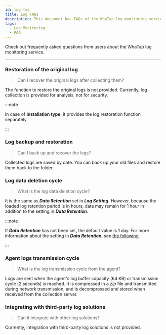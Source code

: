 ```yaml
---
id: log-faq
title: Log FAQs
description: This document has FAQs of the WhaTap log monitoring service.
tags:
  - Log Monitoring
  - FAQ
---
```


Check out frequently asked questions from users about the WhaTap log monitoring service. 

---

<div className='faqs'>

### Restoration of the original log

> Can I recover the original logs after collecting them?

The function to restore the original logs is not provided. Currently, log collection is provided for analysis, not for security.

:::note

In case of **installation type**, it provides the log restoration function separately.

:::

### Log backup and restoration

> Can I back up and recover the logs?

Collected logs are saved by date. You can back up your old files and restore them back to the folder. 

### Log data deletion cycle

> What is the log data deletion cycle?

It is the same as **_Data Retention_** set in **_Log Setting_**. However, because the loaded log retention period is in hours, data may remain for 1 hour in addition to the setting in **_Data Retention_**.

:::note

If **_Data Retention_** has not been set, the default value is 1 day. For more information about the setting in **_Data Retention_**, see [the following](../log/log-setting#log-data-setting).

:::

### Agent logs transmission cycle

> What is the log transmission cycle from the agent?

Logs are sent when the agent's log buffer capacity (64 KB) or transmission cycle (2 seconds) is reached. It is compressed in a _zip_ file and transmitted during network transmission, and is decompressed and stored when received from the collection server.

### Integrating with third-party log solutions

> Can it integrate with other log solutions?

Currently, integration with third-party log solutions is not provided.

</div>
